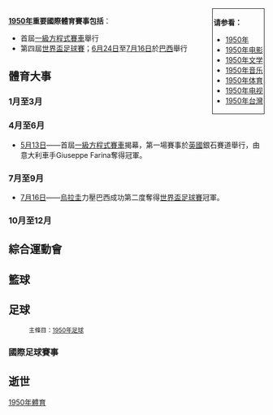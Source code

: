 {{Unreferenced|time=2017-02-10T09:35:05+00:00}}
{{YearTopicTOC|1950|體育}}
<div style="float:right; border:1px; border-style:solid; padding:2px"> 
'''请参看：'''
* [[1950年|1950年]]
* [[1950年电影|1950年电影]]
* [[1950年文学|1950年文学]]
* [[1950年音乐|1950年音乐]]
* [[1950年体育|1950年体育]]
* [[1950年电视|1950年电视]]
* [[1950年台灣|1950年台灣]]
</div>

'''[[1950年|1950年]]重要國際體育賽事包括'''：
*首屆[[一级方程式赛车|一級方程式賽車]]舉行
*第四屆[[1950年世界盃足球賽|世界盃足球賽]]；[[6月24日|6月24日]]至[[7月16日|7月16日]]於[[巴西|巴西]]舉行

== 體育大事 ==
=== 1月至3月 ===

=== 4月至6月 ===
*[[5月13日|5月13日]]——首屆[[一级方程式赛车|一級方程式賽車]]揭幕，第一場賽事於[[英国|英國]]銀石賽道舉行，由意大利車手Giuseppe Farina奪得冠軍。 

=== 7月至9月 ===
*[[7月16日|7月16日]]——[[烏拉圭國家足球隊|烏拉圭]]力壓巴西成功第二度奪得[[1934年世界盃足球賽|世界盃足球賽]]冠軍。

=== 10月至12月 ===

== 綜合運動會 ==

== 籃球 ==

== 足球 ==
:<small>主條目：[[1950年足球|1950年足球]]</small>
=== 國際足球賽事 ===

== 逝世 ==

[[Category:1950年體育|]]